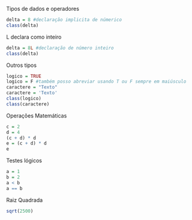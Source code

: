 Tipos de dados e operadores
```r
delta = 8 #declaração implicita de númerico
class(delta)
```

L declara como inteiro
```r
delta = 8L #declaração de número inteiro
class(delta)
```

Outros tipos
```r
logico = TRUE
logico = F #também posso abreviar usando T ou F sempre em maiúsculo
caractere = "Texto"
caractere = 'Texto'
class(logico)
class(caractere)
```

Operações Matemáticas
```r
c = 2
d = 4
(c + d) * d
e = (c + d) * d
e
```

Testes lógicos
```r
a = 1
b = 2
a < b
a == b
```

Raiz Quadrada
```r
sqrt(2500)
```



